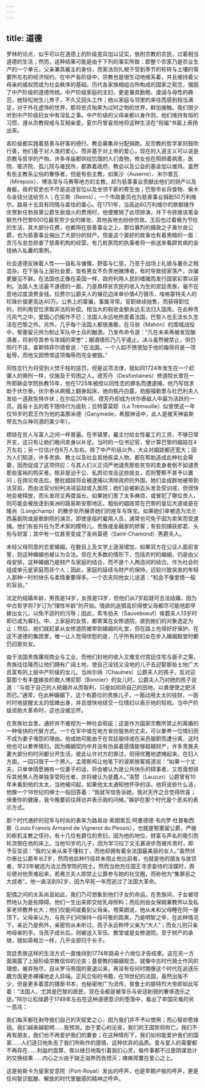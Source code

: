 ```yaml
---
---
---
```

title: 道德
---




罗林的论点，似乎可以在道德上的阶级差异加以证实，依附宗教的农民，过着相当道德的生活；然而，这种结果可能是由于下列的事实所致：即整个农家乃是农业生产的一个单元，父亲兼具雇主的身份，而家法则扎根于受到季节的轮转与土壤的需要所左右的经济规约。在中产各阶级中，宗教也是很生动地维系着，并且维持着父母亲的威权而成为社会秩序的基础。历代各家族相组合所构成的国家之观念，强固了中产阶级的道德传统。中产阶级家庭的主妇，更是兼具勤勉、虔诚与母性的典范，她轻松地生儿育子，不久又回头工作；她以家庭与邻里的来往而感到相当满足，对于外在虚饰的世界，那将忠贞贻笑为过时之物的世界，鲜加接触。我们很少听到中产阶级妇女中有淫乱之事。中产阶级的父母亲都以身作则，他们维持有恒的习惯、遵从宗教规戒与互相亲爱。夏尔丹曾喜悦地将这种生活在“祝福”书面上表扬出来。

各阶级都实践着慈善与好客的德行。教会募集并分配捐款。反宗教的哲学家则鼓吹行善，他们基于对人类的爱心，而非基于对上帝的爱心，现在的人道主义可以说是宗教与哲学的产物。许多寺庙都供给饥饿的人们食物，修女也在照顾着病患，医院、赈济院、孤儿院与难民所，都靠着政府、教会以及公会的基金加以维持。虽然有些主教系尘俗的奢侈者，但是有些主教，如奥沙（Auxerre）、米尔普瓦（Mirepoix）、博洛涅与马赛等地方的主教，却为慈善事业贡献出他们的财产以及身躯。政府官吏也不尽是追逐官位以及坐领干薪的寄生虫；巴黎市长将食物、柴木与金钱分送给穷人；在兰斯（Reims），一个市政委员也为慈善事业捐助50万利维尔。路易十五具有同情与柔怯的善心。在1751年，当高达60万利维尔的款额拨作庆贺新任勃艮第公爵生辰烟火的费用时，他便撤销了此项排演，并下令转拨该笔金额充作巴黎600位最贫穷少女的嫁妆，其他各地也纷纷仿效。王后也过着极为节俭的生活，其大部分花费，也都用在慈善事业之上，那位暴烈的摄政之子奥尔良公爵，也为慈善事业捐出了大部分的财产。但是这个美好的故事也有着黑暗的一面：贪污与怠忽损害了慈善机构的经营。有几桩医院的执事者将一些送来看顾贫病的金钱纳入私囊的案例。

社会道德反映着人性——自私与慷慨、野蛮与仁慈，乃至于战场上礼貌与屠杀之相混杂。在下层与上层社会里，皆有男女不负责地赌博者，有时导致倾家荡产，诈骗更屡见不鲜。在法国也正像在英国一样，政府利用人民的嗜赌而发行国家彩票以获利。法国人生活最不道德的一面，乃是靠榨贫农民的收入为生的宫廷贵族，毫不在意地过度浪费金钱。拉费尔公爵夫人的镶花边床单价值4万银币，埃格蒙特夫人的珍珠价值更高达40万。公务上的蒙骗，事属寻常。官职继续抛售，而获得职位的，则利用官位求取非法的补偿。相当大的税收金额永远无法归入国库。在此种贪污风气之中，爱国心仍振作不已；法国人永远地热爱着法国，巴黎人也无法长久生活在巴黎之外。另外，几乎每个法国人都很勇敢，在马翁（Mahón）的围城战役中，黎塞留元帅为制止军队中士兵的酗酒，乃发布命令道：“凡在未来再被发现酗酒者，将剥夺其参与攻城的荣誉”；酗酒情形乃几乎遏止。决斗虽然被禁止，但仍照行不误，查斯特菲尔德曾说：“在法国，一个人如不愤恨加于他的侮辱将是一项耻辱，而他又因愤恨这项侮辱而完全被毁。”

同性恋行为将受到火焚于柱的惩罚，但是这项法律，就如同1724年发生在一个赶骡人的罪刑一样，仅施及于穷困之人。德芳丹（Desfontaines）修道院长曾在一所耶稣会学院执教15年，他在1725年被控以同性恋的罪名而遭逮捕，他乃写信求助于伏尔泰。伏尔泰从病榻上翻身起床，驰向枫丹白露，劝服福勒里与杜巴利夫人发给一道赦免特许状；在尔后20年间，德芳丹却成为伏尔泰敌人中最为活跃的一员。路易十五的若干随侍行为逾轨；拉特雷莫耶（La Trémouille）似曾使这一年仅16岁的君王作为他的盖那米德（Ganymede，希腊神话中，此人是被天神宙斯带去为众神司酒的美少年）。

嫖妓在贫人与富人之间一样普遍。在市镇里，雇主付给女性雇工的工资，不够日常开支，这只有让她们晚间卖身以补足。当时的一位书记官，曾计算巴黎的娼妓在4万左右；另一位估计在6万人左右。除了中产阶级以外，大众对娼妓都还宽大；因为人们知道，许多贵族、教士以及社会其他栋梁人物，都在帮助造成此种社会需要，因而促成了这项供应；与其人们义正词严地谴责那些贫穷的卖身者倒不如谴责那些富裕的购买者。除非是迫于公、私舆论攻击这些妓女，否则警察不甚予以置问；在舆论攻击后，整批娼妓将会被逮捕以清除政府的外围，她们会成群地被带到法官前，而由法官分别判决进监狱或入医院；她们会被剃去头发及受训戒，但很快地会被释放，而头发将又再度滋长。如果她们惹了太多麻烦，或冒犯了哪位贵人，则可能会被放逐到美洲的路易斯安那地区。粗俗的娼妓常在巴黎的皇后大道或是在隆尚（Longchamp）的散步处所展弄她们的座车与珠宝。如果她们幸被选为法兰西喜剧院或是歌剧院的演员，即使是临时雇用人员，通常也可免于因为卖笑而受逮捕。他们有些升任为艺术家的模特儿，贵族或金融家的娇客；有些则捕获郎君、头衔与财富；其中有一位甚至变成了圣尚莫德（Saint-Chamond）男爵夫人。

未经父母同意的恋爱婚姻，在数目上及文学上逐渐增加，如果双方在公证人面前宣誓，则这种婚姻也被认为合法。但在大多数的情形下，包括农村的婚姻，仍是由父母安排，这种婚姻乃是财产与家庭的结合，而不是个人两造间的结合。作为社会的组成单元是家庭而非个人；因此，家庭的延续与财产的保持，远较兴致突发的年轻人那种一时的快乐与柔情重要得多。一个农夫同他女儿说道：“机会不像爱情一般的盲目。”

法定的结婚年龄，男孩是14岁，女孩是13岁，但他们从7岁起就可合法结婚，因为中古哲学将7岁订为“理性年龄”的开始。情欲的追猎高炽得使父母都尽可能地即早嫁出女儿，以免不适时的污辱；因此，索韦伯夫（Sauveboeuf）侯爵夫人13岁时即已成为寡妇。中、上家庭的女孩，都寄寓在女修道院，直到她们的对象选定为止；然后，她们就赶紧从女修道院被带到婚姻的礼堂，但在路上也得好好保护。在这不道德的集团里，唯一让人觉得欣慰的是，几乎所有的妇女在步入婚姻殿堂时都仍旧是处女。

由于法国贵族蔑视商业与工业，而他们封地的收入又难支付宫廷住宅与面子之需，贵族往往降而让他们拥有广阔土地，使自己没钱又没地的儿子去迎娶那些土地广大且富有的上层中产阶级的女儿。当尚尔纳（Chaulnes）公爵夫人的孩子，反对迎娶那个有丰盛嫁妆的商人博尼耶（Bonnier）的女儿时，公爵夫人乃对她的孩子说道：“与低于自己的人结婚并从而取利，只是如同将自己的田地，以粪便使之肥沃而已。”通常，在此种婚姻下，这个有爵位的贵族儿子，一面动用太太的钱财，一面时时地提醒太太的低微出身，并且很快地结交一位情妇以表示他的轻视。当中产阶级资助大革命时，这也没被忘怀。

在贵族社会里，通奸并不被视为一种社会瑕疵；这是作为国家宗教所禁止的离婚的一种愉快的代替方式。一个在军中或在地方省份服务的丈夫，可以豢养一位情妇而不成为妻子埋怨的理由。他或她可能由于在宫廷服侍或在采邑服职而遭分离，这时他也可以豢养情妇。因为婚姻契约中并没有伪装着感情能够超越财产，许多贵族夫妻大部分的时间都分开生活，彼此认许对方的罪过，但得优雅地遮掩起来。在妇人方面，一回只限于一个男人。孟德斯鸠让他笔下的波斯旅客报道说：“如果一个丈夫，只单单情愿拥有一位妻子的话，将会被认为是公共快乐的碍事者，又若竟想排斥其他男人而单独享受阳光者，亦将被认为是蠢人。”洛赞（Lauzun）公爵曾有10年未看到他的太太，当他被问起，如果他太太通知他怀孕的话，他将说些什么话，他像一个18世纪的绅士一般回答着：“我就写信告诉她，我对天作之合觉得欣喜；保重你的健康，我今晚要前往拜访并表示我的问候。”嫉妒在那个时代是个恶劣的表示方式。

那个时代通奸的冠军与时尚的表率为路易丝·索朗索瓦·阿曼德德·韦内罗·杜普勒西斯（Louis Franois Armand de Vignerot du Plessis），也就是黎塞留公爵，严峻的枢机主教之侄孙。有十几位有爵位的贵妇，因为他的地位、财富与声名的吸引而轮流倒在他的床上。当他10岁的儿子，因为学习拉丁文无甚进步而被斥责时，即予反驳说：“我的父亲从来不懂拉丁，而他却拥有着全法国最美丽的女人。”虽然伏尔泰比公爵年长2岁，然而他此种行径并未阻止他比前者，也就是他的朋友与放贷者，早23年被选为法兰西学院的院士。然而当他充任国王寻求妾侍的淫媒时，舆论便对他责难起来，若弗兰夫人即禁止公爵参与她的社交圈，而称他为“集罪恶之大成者”。他一直活到92岁，因为早死一年而逃过了法国大革命。

配偶之间的关系尚且如此，我们乃可想象到他们子女的命运。在贵族间，子女被坦然地认为是些障碍。他们一生出来即交给乳母照料；而后则由女保姆兼教师以及私家老师教养长大；他们仅能间或看到父母亲。塔莱朗说，他从未和父母睡在同一屋顶下。父母亲认为，与孩子们间保持一段可敬的距离，乃是明智之举，在此种情况下，亲近乃是例外，亲密则从未听过。孩子永远称呼父亲为“大人”；而女儿则只亲吻母亲的手。当孩子成长后，则被送入军伍、教堂或是女修道院。至于财产的承继，就如英格兰一样，几乎全部归于长子。

宫廷贵族这样的生活方式一直维持到1774年路易十六继位才告结束。这在另一方面揭露了上层阶级宗教信仰的沦丧；基督教的婚姻观念，就像中古时代骑士作风的理想，被弃殆尽，自从罗马帝国的衰退以来，再没有任何时期像这个时代在追逐乐趣方面更赤裸裸地走入异端。正风立俗的书籍，在18世纪的法国，虽然出版不少，但是更多着意的猥亵书本，也秘密地广为流传。普鲁士的腓特烈大帝即如此写着：“法国人，尤其是巴黎的居民，现在全都是被享乐与安适削弱的奢侈逸乐之徒。”阿尔让松侯爵于1749年左右在这种道德意识的堕落中，看出了举国灾难的另一恶兆：

我们每天都在剥夺我们自己的天赋爱之心，因为我们并不予以使用；而心智却愈锋锐。我们越来越聪明……我预测，由于爱心的沦丧，我们的王国势将败亡。我们不再有朋友，我们也不再爱护我们的妻妾；在这种情形下，我们如何能爱护我们的国家……人们逐日地失去了我们所称作的感情，这种优异的品质。爱与爱人的需要都不再存在……利益的盘算，夜以继日地吸引着我们心灵，每件事都不过是阴谋诡计的交换结果……内心之火由于缺乏滋养而告熄灭；瘫痪爬覆在爱心之上。



这是帕斯卡为皇家安息院（Port-Royal）发出的呼声，也是早期卢梭的呼声，更是任何智识酝酿、解放的时代里敏感的精神之呼声。